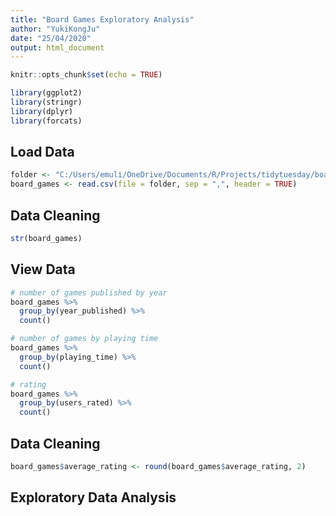 ```yaml
---
title: "Board Games Exploratory Analysis"
author: "YukiKongJu"
date: "25/04/2020"
output: html_document
---
```


```r
knitr::opts_chunk$set(echo = TRUE)

library(ggplot2)
library(stringr)
library(dplyr)
library(forcats)
```

## Load Data

```r

folder <- "C:/Users/emuli/OneDrive/Documents/R/Projects/tidytuesday/boardgames/data/board_games.csv"
board_games <- read.csv(file = folder, sep = ",", header = TRUE)

```

## Data Cleaning

```r

str(board_games)

```

## View Data

```r

# number of games published by year
board_games %>% 
  group_by(year_published) %>% 
  count()

# number of games by playing time
board_games %>% 
  group_by(playing_time) %>% 
  count()

# rating
board_games %>% 
  group_by(users_rated) %>% 
  count()

```

## Data Cleaning

```r

board_games$average_rating <- round(board_games$average_rating, 2)

```



## Exploratory Data Analysis

```r

```

